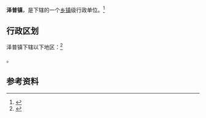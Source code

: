 {{中国乡级行政区|65/31/24/100/000}}

'''泽普镇'''，是{{PRC admin/fullname|65/31/24/100/000|3}}下辖的一个[[乡镇|乡镇]]级行政单位。<ref>{{PRC admin/ref sgc|{{PRC admin/parent|65/31/24/100/000}}}}</ref>

== 行政区划 ==

泽普镇下辖以下地区：<ref>{{PRC admin/ref sgc|65/31/24/100/000}}</ref>

{{PRC admin/children|65/31/24/100/000}}。

== 参考资料 ==

{{reflist}}

{{行政区划小作品}}
{{PRC admin/navcat|65/31/24/100/000}}